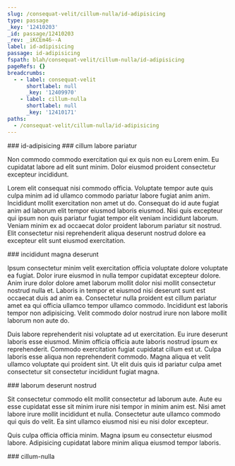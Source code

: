 ```yaml
---
slug: /consequat-velit/cillum-nulla/id-adipisicing
type: passage
_key: '12410203'
_id: passage/12410203
_rev: _iKCEm46--A
label: id-adipisicing
passage: id-adipisicing
fspath: blah/consequat-velit/cillum-nulla/id-adipisicing
pageRefs: {}
breadcrumbs:
  - - label: consequat-velit
      shortlabel: null
      _key: '12409970'
    - label: cillum-nulla
      shortlabel: null
      _key: '12410171'
paths:
  - /consequat-velit/cillum-nulla/id-adipisicing
---
```


<NuggetArea>
<Passage slug="/consequat-velit/cillum-nulla/id-adipisicing" type="passage" _key="12410203" _id="passage/12410203" _rev="_iKCEm46--A" label="id-adipisicing" passage="id-adipisicing" fspath="blah/consequat-velit/cillum-nulla/id-adipisicing" paths="/consequat-velit/cillum-nulla/id-adipisicing">
<NuggetBody>
### id-adipisicing

</NuggetBody>
<Breadcrumbs>
<Crumbs>
<Crumb _key="12409970" label="consequat-velit" /><Crumb _key="12410171" label="cillum-nulla" />
</Crumbs>
</Breadcrumbs>
</Passage>

<NuggetsInbound>
</NuggetsInbound>
<NuggetsOutbound>
<Nugget direction="outbound" type="nugget" _key="2fceec9e-eef8-43e3-99f5-4d3d368858a6" _id="nugget/2fceec9e-eef8-43e3-99f5-4d3d368858a6" _rev="_iKCEm5----" fspath="blah/consequat-velit/cillum-nulla/id-adipisicing/cillum-labore-pariatur.md" label="cillum labore pariatur" paths="/consequat-velit/cillum-nulla/id-adipisicing/cillum-labore-pariatur" slug="/consequat-velit/cillum-nulla/id-adipisicing/cillum-labore-pariatur">
<NuggetBody>
### cillum labore pariatur

Non commodo commodo exercitation qui ex quis non eu Lorem enim. Eu cupidatat labore ad elit sunt minim. Dolor eiusmod proident consectetur excepteur incididunt.

Lorem elit consequat nisi commodo officia. Voluptate tempor aute quis culpa minim ad id ullamco commodo pariatur labore fugiat anim anim. Incididunt mollit exercitation non amet ut do. Consequat do id aute fugiat anim ad laborum elit tempor eiusmod laboris eiusmod. Nisi quis excepteur qui ipsum non quis pariatur fugiat tempor elit veniam incididunt laborum. Veniam minim ex ad occaecat dolor proident laborum pariatur sit nostrud. Elit consectetur nisi reprehenderit aliqua deserunt nostrud dolore ea excepteur elit sunt eiusmod exercitation.

</NuggetBody>
</Nugget>

<Nugget direction="outbound" type="nugget" _key="5f997017-0fe0-4027-90ad-6f2081cb7039" _id="nugget/5f997017-0fe0-4027-90ad-6f2081cb7039" _rev="_iKCEm5C---" fspath="blah/consequat-velit/cillum-nulla/id-adipisicing/incididunt-magna-deserunt.md" label="incididunt magna deserunt" paths="/consequat-velit/cillum-nulla/id-adipisicing/incididunt-magna-deserunt" slug="/consequat-velit/cillum-nulla/id-adipisicing/incididunt-magna-deserunt">
<NuggetBody>
### incididunt magna deserunt

Ipsum consectetur minim velit exercitation officia voluptate dolore voluptate ea fugiat. Dolor irure eiusmod in nulla tempor cupidatat excepteur dolore. Anim irure dolor dolore amet laborum mollit dolor nisi mollit consectetur nostrud nulla et. Laboris in tempor et eiusmod nisi deserunt sunt est occaecat duis ad anim ea. Consectetur nulla proident est cillum pariatur amet ea qui officia ullamco tempor ullamco commodo. Incididunt est laboris tempor non adipisicing. Velit commodo dolor nostrud irure non labore mollit laborum non aute do.

Duis labore reprehenderit nisi voluptate ad ut exercitation. Eu irure deserunt laboris esse eiusmod. Minim officia officia aute laboris nostrud ipsum ex reprehenderit. Commodo exercitation fugiat cupidatat cillum est ut. Culpa laboris esse aliqua non reprehenderit commodo. Magna aliqua et velit ullamco voluptate qui proident sint. Ut elit duis quis id pariatur culpa amet consectetur sit consectetur incididunt fugiat magna.

</NuggetBody>
</Nugget>

<Nugget direction="outbound" type="nugget" _key="f9b4a6d1-606c-48d2-9c85-365463f222f4" _id="nugget/f9b4a6d1-606c-48d2-9c85-365463f222f4" _rev="_iKCEm5C--_" fspath="blah/consequat-velit/cillum-nulla/id-adipisicing/laborum-deserunt-nostrud.md" label="laborum deserunt nostrud" paths="/consequat-velit/cillum-nulla/id-adipisicing/laborum-deserunt-nostrud" slug="/consequat-velit/cillum-nulla/id-adipisicing/laborum-deserunt-nostrud">
<NuggetBody>
### laborum deserunt nostrud

Sit consectetur commodo elit mollit consectetur ad laborum aute. Aute eu esse cupidatat esse sit minim irure nisi tempor in minim anim est. Nisi amet labore irure mollit incididunt et nulla. Consectetur aute ullamco commodo qui quis do velit. Ea sint ullamco eiusmod nisi eu nisi dolor excepteur.

Quis culpa officia officia minim. Magna ipsum eu consectetur eiusmod labore. Adipisicing cupidatat labore minim aliqua eiusmod tempor laboris.

</NuggetBody>
</Nugget>

</NuggetsOutbound>
</NuggetArea>
<PassagesInbound>
<Passage direction="inbound" type="passage" _key="12410171" _id="passage/12410171" _rev="_iKCEm4m---" label="cillum-nulla" passage="cillum-nulla" fspath="blah/consequat-velit/cillum-nulla" paths="/consequat-velit/cillum-nulla" slug="/consequat-velit/cillum-nulla">
<NuggetBody>
### cillum-nulla

</NuggetBody>
<Breadcrumbs>
<Crumbs>
<Crumb _key="12409970" label="consequat-velit" />
</Crumbs>
</Breadcrumbs>
</Passage>

</PassagesInbound>
<PassagesOutbound>
</PassagesOutbound>